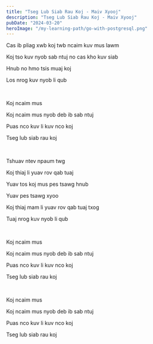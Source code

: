 ```yaml
---
title: "Tseg Lub Siab Rau Koj - Maiv Xyooj"
description: "Tseg Lub Siab Rau Koj - Maiv Xyooj"
pubDate: "2024-03-20"
heroImage: "/my-learning-path/go-with-postgresql.png"
---
```


Cas ib pliag xwb koj twb ncaim kuv mus lawm

Koj tso kuv nyob sab ntuj no cas kho kuv siab

Hnub no hmo tsis muaj koj

Los nrog kuv nyob li qub

<br />

Koj ncaim mus

Koj ncaim mus nyob deb ib sab ntuj

Puas nco kuv li kuv nco koj

Tseg lub siab rau koj

<br />

Tshuav ntev npaum twg

Koj thiaj li yuav rov qab tuaj

Yuav tos koj mus pes tsawg hnub

Yuav pes tsawg xyoo

Koj thiaj mam li yuav rov qab tuaj txog

Tuaj nrog kuv nyob li qub

<br />

Koj ncaim mus

Koj ncaim mus nyob deb ib sab ntuj

Puas nco kuv li kuv nco koj

Tseg lub siab rau koj

<br />

Koj ncaim mus

Koj ncaim mus nyob deb ib sab ntuj

Puas nco kuv li kuv nco koj

Tseg lub siab rau koj
